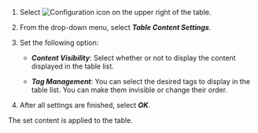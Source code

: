 1. Select ![Configuration icon](/img/ico-setting.svg) on the upper right of the table.

2. From the drop-down menu, select **_Table Content Settings_**.

3. Set the following option:

   - **_Content Visibility_**: Select whether or not to display the content displayed in the table list.

   - **_Tag Management_**: You can select the desired tags to display in the table list. You can make them invisible or change their order.

4. After all settings are finished, select **_OK_**.

The set content is applied to the table.
